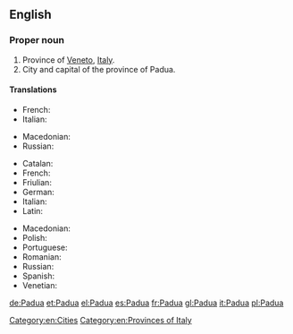 ==English==
{{wikipedia}}

===Proper noun===
{{en-proper noun}}

# Province of [[Veneto]], [[Italy]].
# City and capital of the province of Padua.

====Translations====
{{trans-top|province}}
* French: {{t+|fr|Padoue}}
* Italian: {{t+|it|Padova}}
{{trans-mid}}
* Macedonian: {{t|mk|Падова|f|tr=Padóva}}
* Russian: {{t|ru|Падуя}}
{{trans-bottom}}

{{trans-top|city}}
* Catalan: {{t|ca|Pàdua|f}}
* French: {{t+|fr|Padoue|f}}
* Friulian: {{t|fur|Padue|f}}
* German: {{t+|de|Padua|n}}
* Italian: {{t+|it|Padova|f}}
* Latin: {{t|la|Patavium}}
{{trans-mid}}
* Macedonian: {{t|mk|Падова|f|tr=Padóva}}
* Polish: {{t+|pl|Padwa|f}}
* Portuguese: {{t|pt|Pádua|f}}
* Romanian: {{t|ro|Padova}}
* Russian: {{t|ru|Падуя}}
* Spanish: {{t+|es|Padua}}
* Venetian: {{t|vec|Pàdova}}
{{trans-bottom}}

[[Category:en:Cities]]
[[Category:en:Provinces of Italy]]

[[de:Padua]]
[[et:Padua]]
[[el:Padua]]
[[es:Padua]]
[[fr:Padua]]
[[gl:Padua]]
[[it:Padua]]
[[pl:Padua]]